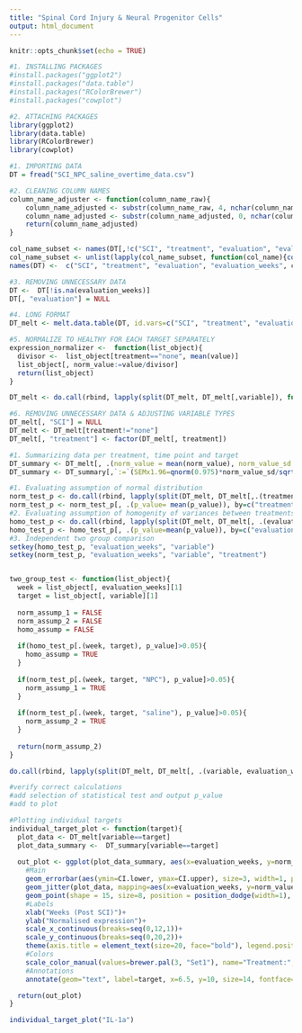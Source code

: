 ```yaml
---
title: "Spinal Cord Injury & Neural Progenitor Cells"
output: html_document
---
```


```r
knitr::opts_chunk$set(echo = TRUE)
```

```r
#1. INSTALLING PACKAGES
#install.packages("ggplot2")
#install.packages("data.table")
#install.packages("RColorBrewer")
#install.packages("cowplot")

#2. ATTACHING PACKAGES
library(ggplot2)
library(data.table)
library(RColorBrewer)
library(cowplot)
```

```r
#1. IMPORTING DATA
DT = fread("SCI_NPC_saline_overtime_data.csv")

#2. CLEANING COLUMN NAMES
column_name_adjuster <- function(column_name_raw){
    column_name_adjusted <- substr(column_name_raw, 4, nchar(column_name_raw))
    column_name_adjusted <- substr(column_name_adjusted, 0, nchar(column_name_adjusted)-5)
    return(column_name_adjusted)
}

col_name_subset <- names(DT[,!c("SCI", "treatment", "evaluation", "evaluation_weeks")])   
col_name_subset <- unlist(lapply(col_name_subset, function(col_name){column_name_adjuster(col_name)}))
names(DT) <-  c("SCI", "treatment", "evaluation", "evaluation_weeks", col_name_subset)

#3. REMOVING UNNECESSARY DATA
DT <-  DT[!is.na(evaluation_weeks)]
DT[, "evaluation"] = NULL

#4. LONG FORMAT
DT_melt <- melt.data.table(DT, id.vars=c("SCI", "treatment", "evaluation_weeks"))

#5. NORMALIZE TO HEALTHY FOR EACH TARGET SEPARATELY
expression_normalizer <-  function(list_object){
  divisor <-  list_object[treatment=="none", mean(value)]
  list_object[, norm_value:=value/divisor]
  return(list_object)
}

DT_melt <- do.call(rbind, lapply(split(DT_melt, DT_melt[,variable]), function(object){expression_normalizer(object)}))

#6. REMOVING UNNECESSARY DATA & ADJUSTING VARIABLE TYPES
DT_melt[, "SCI"] = NULL
DT_melt <- DT_melt[treatment!="none"]
DT_melt[, "treatment"] <- factor(DT_melt[, treatment])
```

```r
#1. Summarizing data per treatment, time point and target
DT_summary <- DT_melt[, .(norm_value = mean(norm_value), norm_value_sd = sd(norm_value), n=.N), by=c("treatment", "evaluation_weeks", "variable")]
DT_summary <- DT_summary[,`:=`(SEMx1.96=qnorm(0.975)*norm_value_sd/sqrt(n))][, `:=`(CI.lower = norm_value-SEMx1.96, CI.upper=norm_value+SEMx1.96)]
```

```r
#1. Evaluating assumption of normal distribution
norm_test_p <- do.call(rbind, lapply(split(DT_melt, DT_melt[,.(treatment, evaluation_weeks, variable)]), function(subset){subset[,p_value:=shapiro.test(subset[, norm_value])[2]]}))
norm_test_p <- norm_test_p[, .(p_value= mean(p_value)), by=c("treatment", "evaluation_weeks", "variable")]
#2. Evaluating assumption of homogenity of variances between treatments within time points
homo_test_p <- do.call(rbind, lapply(split(DT_melt, DT_melt[, .(evaluation_weeks, variable)]), function(subset){subset[,p_value:=fligner.test(subset$norm_value, subset$treatment)[3]]}))
homo_test_p <- homo_test_p[, .(p_value=mean(p_value)), by=c("evaluation_weeks", "variable")]
#3. Independent two group comparison 
setkey(homo_test_p, "evaluation_weeks", "variable")
setkey(norm_test_p, "evaluation_weeks", "variable", "treatment")


two_group_test <- function(list_object){
  week = list_object[, evaluation_weeks][1]
  target = list_object[, variable][1]
  
  norm_assump_1 = FALSE
  norm_assump_2 = FALSE
  homo_assump = FALSE
  
  if(homo_test_p[.(week, target), p_value]>0.05){
    homo_assump = TRUE
  }
  
  if(norm_test_p[.(week, target, "NPC"), p_value]>0.05){
    norm_assump_1 = TRUE
  }
  
  if(norm_test_p[.(week, target, "saline"), p_value]>0.05){
    norm_assump_2 = TRUE
  }
  
  return(norm_assump_2)
}

do.call(rbind, lapply(split(DT_melt, DT_melt[, .(variable, evaluation_weeks)]), function(subset){two_group_test(subset)}))

#verify correct calculations
#add selection of statistical test and output p_value
#add to plot  

```


```r
#Plotting individual targets
individual_target_plot <- function(target){
  plot_data <- DT_melt[variable==target]
  plot_data_summary <-  DT_summary[variable==target]
  
  out_plot <- ggplot(plot_data_summary, aes(x=evaluation_weeks, y=norm_value, color=treatment))+
    #Main
    geom_errorbar(aes(ymin=CI.lower, ymax=CI.upper), size=3, width=1, position = position_dodge(width = 1), alpha=0.8, show.legend = FALSE)+
    geom_jitter(plot_data, mapping=aes(x=evaluation_weeks, y=norm_value, color=treatment), size=5, position = position_jitterdodge(jitter.width = 0.2, dodge.width = 1), alpha=0.7)+
    geom_point(shape = 15, size=8, position = position_dodge(width=1), show.legend = FALSE)+
    #Labels
    xlab("Weeks (Post SCI)")+
    ylab("Normalised expression")+
    scale_x_continuous(breaks=seq(0,12,1))+
    scale_y_continuous(breaks=seq(0,20,2))+
    theme(axis.title = element_text(size=20, face="bold"), legend.position = "bottom", legend.justification = "center", legend.text = element_text(size=18), legend.title = element_text(size=18), axis.text = element_text(size=16))+
    #Colors
    scale_color_manual(values=brewer.pal(3, "Set1"), name="Treatment:", labels=c("SCI+NPC", "SCI+Saline"))+
    #Annotations
    annotate(geom="text", label=target, x=6.5, y=10, size=14, fontface=2, alpha=0.8)

  return(out_plot)  
}

individual_target_plot("IL-1a")





```






